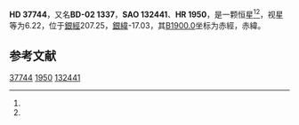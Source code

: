 {{Starbox begin
| name = HD 37744
}}
{{Starbox observe
| epoch = [[J2000.0|J2000.0]]
| constell = {{星座名待查}}<ref name=SIMBAD>{{cite web
 | url=http://simbad.u-strasbg.fr/simbad/sim-id?Ident=HR+1950
 | title=Pulsating variable Star
 | publisher=Centre de Données astronomiques de Strasbourg
 | work=SIMBAD
 | accessdate=2012-07-13
 | archive-date=2016-03-18
 | archive-url=https://web.archive.org/web/20160318211138/http://simbad.u-strasbg.fr/simbad/sim-id?Ident=HR+1950
 | dead-url=no
 }}</ref><ref name=DATA>{{cite web
 | url=http://vizier.u-strasbg.fr/viz-bin/VizieR-5?-out.add=.&-source=5050&-corr=PK=HR&-out.max=9999&HR=1950
 | title=VizieR Detailed Page
 | accessdate=2012-07-13
 | archive-date=2016-03-04
 | archive-url=https://web.archive.org/web/20160304192546/http://vizier.u-strasbg.fr/viz-bin/VizieR-5?-out.add=.&-source=5050&-corr=PK=HR&-out.max=9999&HR=1950
 | dead-url=no
 }}</ref>
| 星官 = 
| ra = {{RA|5|40|37.3}}<ref name=SIMBAD /><ref name=DATA />
| dec = {{DEC|-2|49|30}}<ref name=SIMBAD /><ref name=DATA />
| appmag_v = 6.22<ref name=SIMBAD /><ref name=DATA />
}}
{{Starbox character
| class = B1.5V<ref name=SIMBAD /><ref name=DATA />
| b-v = -0.2<ref name=SIMBAD /><ref name=DATA />
| u-b = -0.88<ref name=SIMBAD /><ref name=DATA />
| r-i = <ref name=SIMBAD /><ref name=DATA />
| variable = 
}}
{{Starbox astrometry
| radial_v = -0.88
| prop_mo_ra = 29
| parallax = 
| p_error = 
}}
{{Starbox catalog
| names =BD-02 1337，[[SAO星表|SAO]] 132441，[[HD星表|HD]] 37744，[[HR星表|HR]] 1950}}
{{Starbox reference |Simbad=HR+1950}}
{{Starbox end}}

'''HD 37744'''，又名'''BD-02 1337'''，'''SAO 132441'''、'''HR 1950'''，是一颗恒星<ref name=SIMBAD /><ref name=DATA />，视星等为6.22，位于[[銀道座標系|銀經]]207.25，[[銀道座標系|銀緯]]-17.03，其[[B1900.0|B1900.0]]坐标为赤經{{RA|5|35|36.5}}，赤緯{{DEC|-2|-17.03|42}}。

== 参考文献 ==
{{reflist}}

{{star-stub}}

[[Category:HD和HDE天體|37744]]
[[Category:HR天體|1950]]
[[Category:SAO天體|132441]]